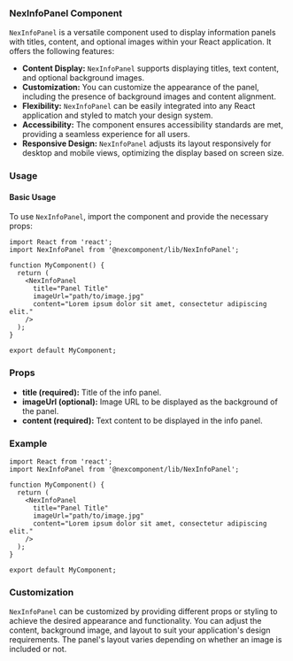 ### NexInfoPanel Component

`NexInfoPanel` is a versatile component used to display information panels with titles, content, and optional images within your React application. It offers the following features:

* **Content Display:** `NexInfoPanel` supports displaying titles, text content, and optional background images.
* **Customization:** You can customize the appearance of the panel, including the presence of background images and content alignment.
* **Flexibility:** `NexInfoPanel` can be easily integrated into any React application and styled to match your design system.
* **Accessibility:** The component ensures accessibility standards are met, providing a seamless experience for all users.
* **Responsive Design:** `NexInfoPanel` adjusts its layout responsively for desktop and mobile views, optimizing the display based on screen size.

### Usage

#### Basic Usage

To use `NexInfoPanel`, import the component and provide the necessary props:

```tsx
import React from 'react';
import NexInfoPanel from '@nexcomponent/lib/NexInfoPanel';

function MyComponent() {
  return (
    <NexInfoPanel
      title="Panel Title"
      imageUrl="path/to/image.jpg"
      content="Lorem ipsum dolor sit amet, consectetur adipiscing elit."
    />
  );
}

export default MyComponent;
```

### Props

* **title (required):** Title of the info panel.
* **imageUrl (optional):** Image URL to be displayed as the background of the panel.
* **content (required):** Text content to be displayed in the info panel.

### Example

```tsx
import React from 'react';
import NexInfoPanel from '@nexcomponent/lib/NexInfoPanel';

function MyComponent() {
  return (
    <NexInfoPanel
      title="Panel Title"
      imageUrl="path/to/image.jpg"
      content="Lorem ipsum dolor sit amet, consectetur adipiscing elit."
    />
  );
}

export default MyComponent;
```

### Customization

`NexInfoPanel` can be customized by providing different props or styling to achieve the desired appearance and functionality. You can adjust the content, background image, and layout to suit your application's design requirements. The panel's layout varies depending on whether an image is included or not.